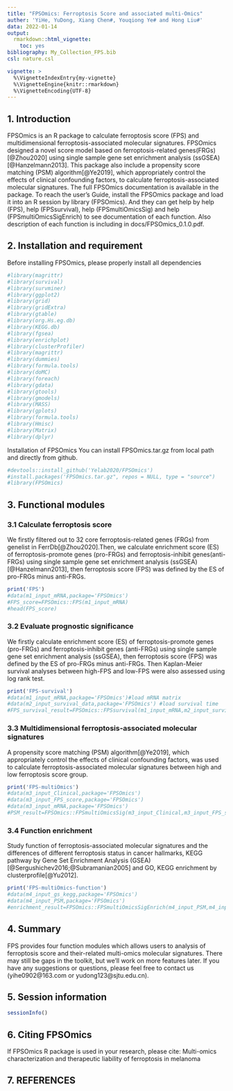 ```yaml
---
title: "FPSOmics: Ferroptosis Score and associated multi-Omics"
auther: 'YiHe, YuDong, Xiang Chen#, Youqiong Ye# and Hong Liu#'
data: 2022-01-14
output: 
  rmarkdown::html_vignette:
    toc: yes
bibliography: My_Collection_FPS.bib
csl: nature.csl

vignette: >
  %\VignetteIndexEntry{my-vignette}
  %\VignetteEngine{knitr::rmarkdown}
  %\VignetteEncoding{UTF-8}
---
```


## 1. Introduction
  FPSOmics is an R package to calculate ferroptosis score (FPS) and multidimensional ferroptosis-associated molecular signatures. 
 FPSOmics designed a novel score model based on ferroptosis-related genes(FRGs)[@Zhou2020] using single sample gene set enrichment analysis (ssGSEA)[@Hanzelmann2013]. This package also include a propensity score matching (PSM) algorithm[@Ye2019], which appropriately control the effects of clinical confounding factors, to calculate ferroptosis-associated molecular signatures.
  The full FPSOmics documentation is available in the package. To reach the user’s Guide, install the FPSOmics package and load it into an R session by library (FPSOmics). And they can get help by help (FPS), help (FPSsurvival), help (FPSmultiOmicsSig) and help (FPSmultiOmicsSigEnrich) to see documentation of each function. Also description of each function is including in docs/FPSOmics_0.1.0.pdf.

## 2. Installation and requirement
Before installing FPSOmics, please properly install all dependencies
```r
#library(magrittr)
#library(survival)
#library(survminer)
#library(ggplot2)
#library(grid)
#library(gridExtra)
#library(gtable)
#library(org.Hs.eg.db)
#library(KEGG.db)
#library(fgsea)
#library(enrichplot)
#library(clusterProfiler)
#library(magrittr)
#library(dummies)
#library(formula.tools)
#library(doMC)
#library(foreach)
#library(gdata)
#library(gtools)
#library(gmodels)
#library(MASS)
#library(gplots)
#library(formula.tools)
#library(Hmisc) 
#library(Matrix)
#library(dplyr)
```
Installation of FPSOmics
You can install FPSOmics.tar.gz from local path and directly from github.
```r
#devtools::install_github('Yelab2020/FPSOmics')
#install.packages('FPSOmics.tar.gz", repos = NULL, type = "source")
#library(FPSOmics)
```

## 3. Functional modules
### 3.1 Calculate ferroptosis score
We  firstly filtered out to 32 core ferroptosis-related genes (FRGs) from genelist in FerrDb[@Zhou2020].Then, we calculate enrichment score (ES) of  ferroptosis-promote genes (pro-FRGs) and ferroptosis-inhibit genes(anti-FRGs) using single sample gene set enrichment analysis (ssGSEA)[@Hanzelmann2013], then ferroptosis score (FPS) was defined by the ES of pro-FRGs minus anti-FRGs.
```r
print('FPS')
#data(m1_input_mRNA,package='FPSOmics')
#FPS_score=FPSOmics::FPS(m1_input_mRNA)
#head(FPS_score)
```

### 3.2 Evaluate prognostic significance
We firstly calculate enrichment score (ES) of ferroptosis-promote genes (pro-FRGs) and ferroptosis-inhibit genes (anti-FRGs) using single sample gene set enrichment analysis (ssGSEA), then ferroptosis score (FPS) was defined by the ES of pro-FRGs minus anti-FRGs. Then Kaplan-Meier survival analyses between high-FPS and low-FPS were also assessed using log rank test.
```r
print('FPS-survival')
#data(m1_input_mRNA,package='FPSOmics')#load mRNA matrix
#data(m2_input_survival_data,package='FPSOmics') #load survival time
#FPS_survival_result=FPSOmics::FPSsurvival(m1_input_mRNA,m2_input_survival_data)

```

### 3.3 Multidimensional ferroptosis-associated molecular signatures
A propensity score matching (PSM) algorithm[@Ye2019], which appropriately control the effects of clinical confounding factors, was used to calculate ferroptosis-associated molecular signatures between high and low ferroptosis score group.
```r
print('FPS-multiOmics')
#data(m3_input_Clinical,package='FPSOmics')
#data(m3_input_FPS_score,package='FPSOmics')
#data(m3_input_mRNA,package='FPSOmics')
#PSM_result=FPSOmics::FPSmultiOmicsSig(m3_input_Clinical,m3_input_FPS_score,m3_input_mRNA)
```


### 3.4 Function enrichment
Study function of ferroptosis-associated molecular signatures and the differences of different ferroptosis status in cancer hallmarks, KEGG pathway by Gene Set Enrichment Analysis (GSEA)[@Sergushichev2016;@Subramanian2005] and GO, KEGG enrichment by clusterprofile[@Yu2012].
```r
print('FPS-multiOmics-function')
#data(m4_input_gs_kegg,package='FPSOmics')
#data(m4_input_PSM,package='FPSOmics')
#enrichment_result=FPSOmics::FPSmultiOmicsSigEnrich(m4_input_PSM,m4_input_gs_kegg,'temp_folder')

```

## 4. Summary
FPS provides four function modules which allows users to analysis of ferroptosis score and their-related multi-omics molecular signatures. There may still be gaps in the toolkit, but we'll work on more features later. If you have any suggestions or questions, please feel free to contact us (yihe0902@163.com or yudong123@sjtu.edu.cn).

## 5. Session information
```r
sessionInfo()
```
## 6. Citing FPSOmics
If FPSOmics R package is used in your research, please cite: Multi-omics characterization and therapeutic liability of ferroptosis in melanoma

## 7. REFERENCES
